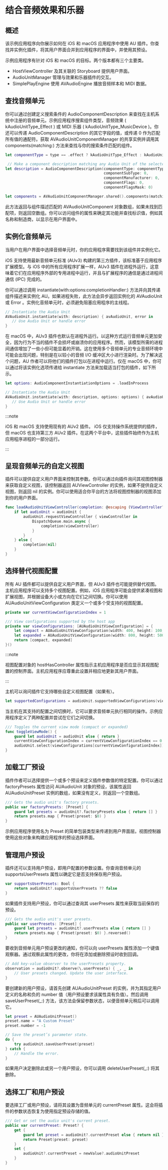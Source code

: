 # 结合音频效果和乐器

<ToBePolishedAfterTranslation />

<OriginalSource
  title="Incorporating audio effects and instruments"
  url="https://developer.apple.com/documentation/audiotoolbox/audio_unit_v3_plug-ins/incorporating_audio_effects_and_instruments"
  summary="通过托管音频单元 (AU) 插件，将自定义音频处理和 MIDI 乐器添加到你的应用程序中"
/>

## 概述

该示例应用程序向你展示如何在 iOS 和 macOS 应用程序中使用 AU 插件。你查找并实例化插件，将其用户界面合并到应用程序的界面中，并使用其预设。

示例应用程序有针对 iOS 和 macOS 的目标。两个版本都有三个主要类。

- HostViewController 及其关联的 Storyboard 提供用户界面。
- AudioUnitManager 管理与效果和乐器插件的交互。
- SimplePlayEngine 使用 AVAudioEngine 播放音频样本和 MIDI 数据。

## 查找音频单元

你可以通过创建定义搜索条件的 AudioComponentDescription 来查找在主机系统中注册的音频单元。示例应用程序搜索组件类型，音频效果 ( kAudioUnitType_Effect ) 或 MIDI 乐器 ( kAudioUnitType_MusicDevice )。你还可以传递 AudioComponentDescription 的其它字段的值，或传递 0 作为匹配所有值的通配符。获取 AVAudioUnitComponentManager 的共享实例并调用其 components(matching:) 方法来查找与你的搜索条件匹配的组件。

```swift
let componentType = type == .effect ? kAudioUnitType_Effect : kAudioUnitType_MusicDevice

 // Make a component description matching any Audio Unit of the selected component type.
let description = AudioComponentDescription(componentType: componentType,
                                            componentSubType: 0,
                                            componentManufacturer: 0,
                                            componentFlags: 0,
                                            componentFlagsMask: 0)

let components = AVAudioUnitComponentManager.shared().components(matching: description)
```

此方法返回与组件描述匹配的 AVAudioUnitComponent 对象数组，如果未找到匹配项，则返回空数组。你可以访问组件的属性来确定其功能并查找标识值，例如其名称和制造商，以显示在用户界面中。

## 实例化音频单元

当用户在用户界面中选择音频单元时，你的应用程序需要找到该组件并实例化它。

iOS 支持使用最新音频单元标准 (AUv3) 构建的第三方插件，该标准基于应用程序扩展模型。与 iOS 中的所有应用程序扩展一样，AUv3 插件在进程外运行，这意味着它们在应用程序外部的专用进程中运行，并且与扩展程序的通信是通过进程间通信 (IPC) 完成的。

你可以通过调用 instantiate(with:options:completionHandler:) 方法并向其传递组件描述来实例化 AU。如果进程失败，此方法会异步返回实例化的 AVAudioUnit 或 Error 。实例化音频单元时，必须避免阻塞应用程序的主线程。

```swift
// Instantiate the Audio Unit
AVAudioUnit.instantiate(with: description) { avAudioUnit, error in
   // Use Audio Unit or handle error
}
```

在 macOS 中，AUv3 插件也默认在进程外运行。以这种方式运行音频单元更加安全，因为行为不当的插件不会损坏或崩溃你的应用程序。然而，该模型所需的进程间通信增加了一些小但可能显着的开销。这在使用多个音频单元的专业音频环境中可能会出现问题，特别是在以较小的音频 I/O 缓冲区大小进行渲染时。为了解决这个问题，AU 作者可以将他们的插件打包以在进程中运行。仅在 macOS 中，你可以通过将该实例化选项传递给 instantiate 方法来加载适当打包的插件，如下所示。

```swift
let options: AudioComponentInstantiationOptions = .loadInProcess

// Instantiate the Audio Unit
AVAudioUnit.instantiate(with: description, options: options) { avAudioUnit, error in
   // Use Audio Unit or handle error
}
```

:::note

iOS 和 macOS 支持使用现有的 AUv2 插件。 iOS 仅支持操作系统提供的插件，但 macOS 也支持第三方 AUv2 插件。在这两个平台中，这些插件始终作为主机应用程序进程的一部分运行。

:::

## 呈现音频单元的自定义视图

插件可以提供自定义用户界面来控制其参数。你可以通过向插件询问其视图控制器来获取自定义视图，该控制器返回 AUViewController 的实例，如果不提供自定义视图，则返回 nil 的实例。你可以使用适合你平台的方法将视图控制器的视图添加到你的用户界面。

```swift
func loadAudioUnitViewController(completion: @escaping (ViewController?) -> Void) {
    if let audioUnit = audioUnit {
        audioUnit.requestViewController { viewController in
            DispatchQueue.main.async {
                completion(viewController)
            }
        }
    } else {
        completion(nil)
    }
}
```

## 选择替代视图配置

所有 AU 插件都可以提供自定义用户界面，但 AUv3 插件也可能提供替代视图。主机应用程序可以支持多个视图配置。例如，iOS 应用程序可能会提供紧凑视图和扩展视图，并根据设备大小或方向在它们之间切换。你可以使用 AUAudioUnitViewConfiguration 类定义一个或多个受支持的视图配置。

```swift
private var currentViewConfigurationIndex = 1

/// View configurations supported by the host app
private var viewConfigurations: [AUAudioUnitViewConfiguration] = {
    let compact = AUAudioUnitViewConfiguration(width: 400, height: 100, hostHasController: false)
    let expanded = AUAudioUnitViewConfiguration(width: 800, height: 500, hostHasController: false)
    return [compact, expanded]
}()
```

:::note

视图配置对象的 hostHasController 属性指示主机应用程序是否应显示其视图配置的控制界面。主机应用程序应尊重此设置并相应地更新其用户界面。

:::

主机可以询问插件它支持哪些自定义视图配置（如果有）。

```swift
let supportedConfigurations = audioUnit.supportedViewConfigurations(viewConfigurations)
```

当主机在其支持的配置之间切换时，它可以要求音频单元执行相同的操作。示例应用程序定义了两种配置并尝试在它们之间切换。

```swift
/// Toggles the current view mode (compact or expanded)
func toggleViewMode() {
    guard let audioUnit = audioUnit else { return }
    currentViewConfigurationIndex = currentViewConfigurationIndex == 0 ? 1 : 0
    audioUnit.select(viewConfigurations[currentViewConfigurationIndex])
}
```

## 加载工厂预设

插件作者可以选择提供一个或多个预设来定义插件参数值的特定配置。你可以通过 factoryPresets 属性访问 AUAudioUnit 对象的预设，该属性返回 AUAudioUnitPreset 实例的数组，如果没有定义，则返回一个空数组。

```swift
/// Gets the audio unit's factory presets.
public var factoryPresets: [Preset] {
    guard let presets = audioUnit?.factoryPresets else { return [] }
    return presets.map { Preset(preset: $0) }
}
```

示例应用程序使用名为 Preset 的简单包装类型来传递到用户界面层。视图控制器使用这些对象来构建应用程序的预设选择界面。

## 管理用户预设

插件还可以支持用户预设，即用户配置的参数设置。你查询音频单元的 supportsUserPresets 属性以确定它是否支持保存用户预设。

```swift
var supportsUserPresets: Bool {
    return audioUnit?.supportsUserPresets ?? false
}
```

如果插件支持用户预设，你可以通过查询其 userPresets 属性来获取当前保存的预设。

```swift
/// Gets the audio unit's user presets.
public var userPresets: [Preset] {
    guard let presets = audioUnit?.userPresets else { return [] }
    return presets.map { Preset(preset: $0) }.reversed()
}
```

要收到音频单元用户预设更改的通知，你可以向 userPresets 属性添加一个键值观察器。通过观察此属性的更改，你将在添加或删除预设时收到回调。

```swift
// Add key-value observer to the userPresets property.
observation = audioUnit?.observe(\.userPresets) { _, _ in
    // User presets changed. Update the user interface.
}
```

要创建新的用户预设，请首先创建 AUAudioUnitPreset 的实例，并为其指定用户定义的名称和负的 number 值（用户预设要求该属性具有负值）。然后调用 saveUserPreset(\_:) 方法，该方法会保留参数状态，以便音频单元稍后可以调用它。

```swift
let preset = AUAudioUnitPreset()
preset.name = "A Custom Preset"
preset.number = -1

// Save the preset’s parameter state.
do {
    try audioUnit.saveUserPreset(preset)
} catch {
    // Handle the error.
}
```

如果用户决定删除此或另一个用户预设，你可以调用 deleteUserPreset(\_:) 将其删除。

## 选择工厂和用户预设

要选择工厂或用户预设，请将其设置为音频单元的 currentPreset 属性。这会将插件的参数状态恢复为使用指定预设存储的值。

```swift
/// Get or set the audio unit's current preset.
public var currentPreset: Preset? {
    get {
        guard let preset = audioUnit?.currentPreset else { return nil }
        return Preset(preset: preset)
    }
    set {
        audioUnit?.currentPreset = newValue?.audioUnitPreset
    }
}
```
